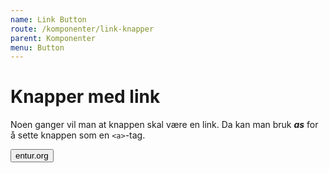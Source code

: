 ```yaml
---
name: Link Button
route: /komponenter/link-knapper
parent: Komponenter
menu: Button
---
```



# Knapper med link

Noen ganger vil man at knappen skal være en link. Da kan man bruk **_as_** for å sette knappen som en `<a>`-tag.

<Playground>
    <Button as="a" href="https://www.entur.org/" variant="primary">entur.org</Button>

</Playground>
